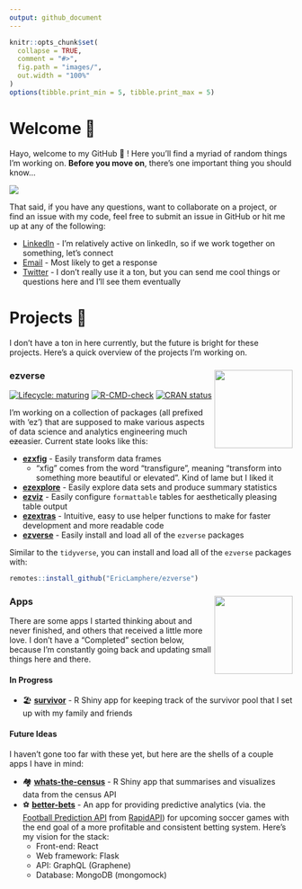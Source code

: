 ```yaml
---
output: github_document
---
```


```r
knitr::opts_chunk$set(
  collapse = TRUE,
  comment = "#>",
  fig.path = "images/",
  out.width = "100%"
)
options(tibble.print_min = 5, tibble.print_max = 5)
```

# Welcome 👋

Hayo, welcome to my GitHub 🐙 ! Here you'll find a myriad of random things I'm working on. **Before you move on**, there's one important thing you should know...

![](images/i_understand_nothing.gif)
<!--
![](https://media.giphy.com/media/SAAMcPRfQpgyI/giphy.gif)
-->

That said, if you have any questions, want to collaborate on a project, or find an issue with my code, feel free to submit an issue in GitHub or hit me up at any of the following:

* [LinkedIn](https://www.linkedin.com/in/ericjlamphere/) - I'm relatively active on linkedIn, so if we work together on something, let's connect
* [Email](mailto:ericjlamphere@gmail.com) - Most likely to get a response
* [Twitter](https://twitter.com/ericlamphere) - I don't really use it a ton, but you can send me cool things or questions here and I'll see them eventually

# Projects 🤖

I don't have a ton in here currently, but the future is bright for these projects. Here's a quick overview of the projects I'm working on.

### ezverse <a href='https://github.com/EricLamphere/ezverse'><img src='images/hex_sticker_ezverse.png' align="right" height="139" /></a>

<!-- badges: start -->
[![Lifecycle: maturing](https://img.shields.io/badge/lifecycle-maturing-blue.svg)](https://lifecycle.r-lib.org/articles/stages.html#maturing)
[![R-CMD-check](https://github.com/EricLamphere/ezverse/actions/workflows/check-release.yaml/badge.svg)](https://github.com/EricLamphere/ezverse/actions/workflows/check-release.yaml)
[![CRAN status](https://www.r-pkg.org/badges/version/ezverse)](https://CRAN.R-project.org/package=ezverse)
<!-- badges: end -->

I'm working on a collection of packages (all prefixed with 'ez') that are supposed to make various aspects of data science and analytics engineering much ~~ez~~easier. Current state looks like this:

* [**ezxfig**](https://github.com/EricLamphere/ezxfig.git) - Easily transform data frames
  * "xfig" comes from the word "transfigure", meaning "transform into something more beautiful or elevated". Kind of lame but I liked it
* [**ezexplore**](https://github.com/EricLamphere/ezexplore.git) - Easily explore data sets and produce summary statistics
* [**ezviz**](https://github.com/EricLamphere/ezviz.git) - Easily configure `formattable` tables for aesthetically pleasing table output
* [**ezextras**](https://github.com/EricLamphere/ezextras.git) - Intuitive, easy to use helper functions to make for faster development and more readable code
* [**ezverse**](https://github.com/EricLamphere/ezextras.git) - Easily install and load all of the `ezverse` packages

Similar to the `tidyverse`, you can install and load all of the `ezverse` packages with:

``` r
remotes::install_github("EricLamphere/ezverse")
```

### Apps <a href='https://github.com/rstudio/shiny'><img src='images/app-store-logo-transparent.svg' align="right" height="139" /></a>
There are some apps I started thinking about and never finished, and others that received a little more love. I don't
have a "Completed" section below, because I'm constantly going back and updating small things here and there.

#### In Progress
* 🏖️ [**survivor**](https://github.com/EricLamphere/survivor.git) - R Shiny app for keeping track of the survivor pool that I set up with my family and friends

#### Future Ideas
I haven't gone too far with these yet, but here are the shells of a couple apps I have in mind:

* 🏘️ [**whats-the-census**](https://github.com/EricLamphere/whats-the-census.git) - R Shiny app that summarises and visualizes data from the census API
* ⚽ [**better-bets**](https://github.com/EricLamphere/better-bets.git) - An app for providing predictive analytics (via. the [Football Prediction API](https://rapidapi.com/boggio-analytics/api/football-prediction/) from [RapidAPI](https://rapidapi.com/hub)) for upcoming soccer games with the end goal of a more profitable and consistent betting system. Here's my vision for the stack:
  * Front-end: React
  * Web framework: Flask
  * API: GraphQL (Graphene)
  * Database: MongoDB (mongomock)






